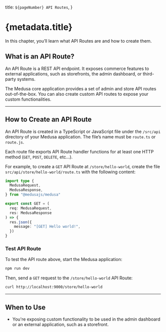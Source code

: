   title: `${pageNumber} API Routes`,
}

# {metadata.title}

In this chapter, you’ll learn what API Routes are and how to create them.

## What is an API Route?

An API Route is a REST API endpoint. It exposes commerce features to external applications, such as storefronts, the admin dashboard, or third-party systems.

The Medusa core application provides a set of admin and store API routes out-of-the-box. You can also create custom API routes to expose your custom functionalities.

---

## How to Create an API Route

An API Route is created in a TypeScript or JavaScript file under the `/src/api` directory of your Medusa application. The file’s name must be `route.ts` or `route.js`. 

Each route file exports API Route handler functions for at least one HTTP method (`GET`, `POST`, `DELETE`, etc…).

For example, to create a `GET` API Route at `/store/hello-world`, create the file `src/api/store/hello-world/route.ts` with the following content:

```ts title="src/api/store/hello-world/route.ts"
import type {
  MedusaRequest,
  MedusaResponse,
} from "@medusajs/medusa"

export const GET = (
  req: MedusaRequest,
  res: MedusaResponse
) => {
  res.json({
    message: "[GET] Hello world!",
  })
}
```

### Test API Route

To test the API route above, start the Medusa application:

```bash npm2yarn
npm run dev
```

Then, send a `GET` request to the `/store/hello-world` API Route:

```bash apiTesting testApiUrl="http://localhost:9000/store/hello-world" testApiMethod="GET"
curl http://localhost:9000/store/hello-world
```

---

## When to Use

<Note title="Use API routes when" type="success">

- You're exposing custom functionality to be used in the admin dashboard or an external application, such as a storefront.

</Note>
